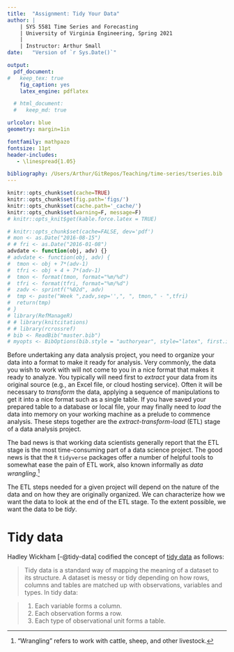 ```yaml
---
title:  "Assignment: Tidy Your Data"
author: |
    | SYS 5581 Time Series and Forecasting 
    | University of Virginia Engineering, Spring 2021
    | 
    | Instructor: Arthur Small
date:   "Version of `r Sys.Date()`"

output: 
  pdf_document:
#   keep_tex: true
    fig_caption: yes
    latex_engine: pdflatex

  # html_document:
  #   keep_md: true

urlcolor: blue
geometry: margin=1in

fontfamily: mathpazo
fontsize: 11pt
header-includes:
   - \linespread{1.05}

bibliography: /Users/Arthur/GitRepos/Teaching/time-series/tseries.bib
---
```


```r
knitr::opts_chunk$set(cache=TRUE)
knitr::opts_chunk$set(fig.path='figs/')
knitr::opts_chunk$set(cache.path='_cache/')
knitr::opts_chunk$set(warning=F, message=F)
# knitr::opts_knit$get(kable.force.latex = TRUE)
```



```r
# knitr::opts_chunk$set(cache=FALSE, dev='pdf')
# mon <- as.Date("2016-08-15")
# # fri <- as.Date("2016-01-08")
advdate <- function(obj, adv) {}
# advdate <- function(obj, adv) {
#  tmon <- obj + 7*(adv-1)
#  tfri <- obj + 4 + 7*(adv-1)
#  tmon <- format(tmon, format="%m/%d")
#  tfri <- format(tfri, format="%m/%d")
#  zadv <- sprintf("%02d", adv)
#  tmp <- paste("Week ",zadv,sep='',", ", tmon," - ",tfri)
#  return(tmp)
# }
# library(RefManageR)
# # library(knitcitations)
# # library(rcrossref)
# bib <- ReadBib("master.bib")
# myopts <- BibOptions(bib.style = "authoryear", style="latex", first.inits=FALSE, max.names = 20)
```



Before undertaking any data analysis project, you need to organize your data into a format to make it ready for analysis. Very commonly, the data you wish to work with will not come to you in a nice format that makes it ready to analyze. You typically will need first to *extract* your data from its original source (e.g., an Excel file, or cloud hosting service). Often it will be necessary to *transform* the data, applying a sequence of manipulations to get it into a nice format such as a single table. If you have saved your prepared table to a database or local file, your may finally need to *load* the data into memory on your working machine as a prelude to commence analysis. These steps together are the *extract-transform-load* (ETL) stage of a data analysis project.

The bad news is that working data scientists generally report that the ETL stage is the most time-consuming part of a data science project. The good news is that the `R` `tidyverse` packages offer a number of helpful tools to somewhat ease the pain of ETL work, also known informally as *data wrangling*.[^1]

[^1]: "Wrangling" refers to work with cattle, sheep, and other livestock.

The ETL steps needed for a given project will depend on the nature of the data and on how they are originally organized. We can characterize how we want the data to look at the end of the ETL stage. To the extent possible, we want the data to be *tidy*.


# Tidy data

Hadley Wickham [-@tidy-data] codified the concept of [tidy data](https://cran.r-project.org/web/packages/tidyr/vignettes/tidy-data.html) as follows:

> Tidy data is a standard way of mapping the meaning of a dataset to its structure. A dataset is messy or tidy depending on how rows, columns and tables are matched up with observations, variables and types. In tidy data:

> 1. Each variable forms a column.
> 2. Each observation forms a row.
> 3. Each type of observational unit forms a table.


